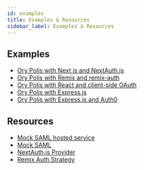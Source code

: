 ```yaml
---
id: examples
title: Examples & Resources
sidebar_label: Examples & Resources
---
```


## Examples

- [Ory Polis with Next.js and NextAuth.js](https://github.com/ory/polis-examples/tree/main/apps/next-auth)
- [Ory Polis with Remix and remix-auth](https://github.com/boxyhq/jackson-remix-auth)
- [Ory Polis with React and client-side OAuth](https://github.com/ory/polis-examples/tree/main/apps/react-example)
- [Ory Polis with Express.js](https://github.com/ory/polis-examples/tree/main/apps/express)
- [Ory Polis with Express.js and Auth0](https://github.com/boxyhq/express-jackson-auth0-demo)

## Resources

- [Mock SAML hosted service](https://mocksaml.com)
- [Mock SAML](https://github.com/boxyhq/mock-saml)
- [NextAuth.js Provider](https://next-auth.js.org/providers/boxyhq-saml)
- [Remix Auth Strategy](https://github.com/boxyhq/remix-auth-saml)

